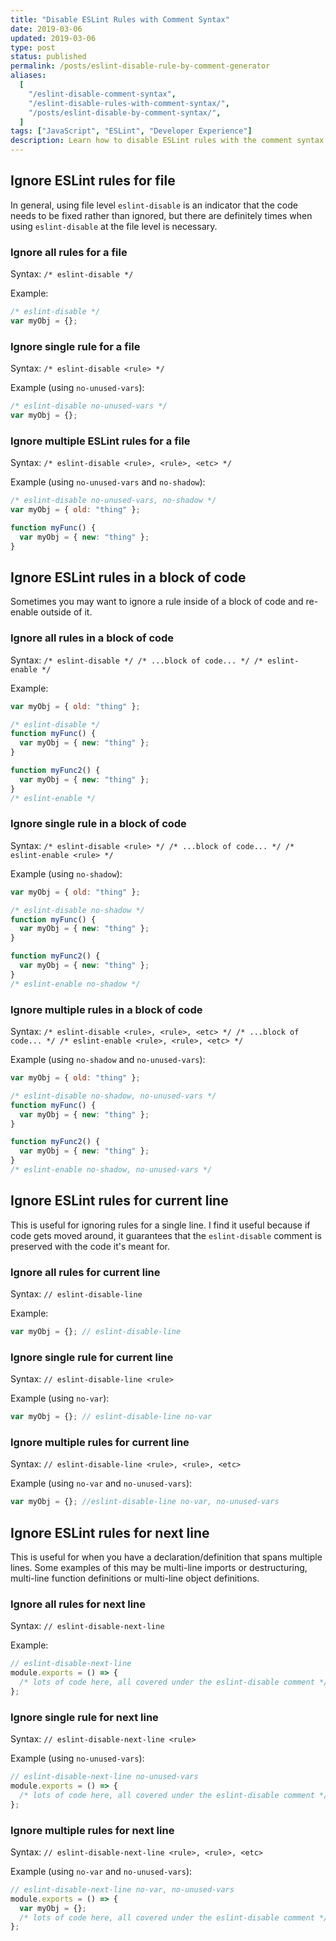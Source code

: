 ```yaml
---
title: "Disable ESLint Rules with Comment Syntax"
date: 2019-03-06
updated: 2019-03-06
type: post
status: published
permalink: /posts/eslint-disable-rule-by-comment-generator
aliases:
  [
    "/eslint-disable-comment-syntax",
    "/eslint-disable-rules-with-comment-syntax/",
    "/posts/eslint-disable-by-comment-syntax/",
  ]
tags: ["JavaScript", "ESLint", "Developer Experience"]
description: Learn how to disable ESLint rules with the comment syntax
---
```



<ESLintRuleSyntaxGenerator />

## Ignore ESLint rules for file

In general, using file level `eslint-disable` is an indicator that the code needs to be fixed rather than ignored, but there are definitely times when using `eslint-disable` at the file level is necessary.

### Ignore all rules for a file

Syntax: `/* eslint-disable */`

Example:

```js
/* eslint-disable */
var myObj = {};
```

### Ignore single rule for a file

Syntax: `/* eslint-disable <rule> */`

Example (using `no-unused-vars`):

```js
/* eslint-disable no-unused-vars */
var myObj = {};
```

### Ignore multiple ESLint rules for a file

Syntax: `/* eslint-disable <rule>, <rule>, <etc> */`

Example (using `no-unused-vars` and `no-shadow`):

```js
/* eslint-disable no-unused-vars, no-shadow */
var myObj = { old: "thing" };

function myFunc() {
  var myObj = { new: "thing" };
}
```

## Ignore ESLint rules in a block of code

Sometimes you may want to ignore a rule inside of a block of code and re-enable outside of it.

### Ignore all rules in a block of code

Syntax: `/* eslint-disable */ /* ...block of code... */ /* eslint-enable */`

Example:

```js
var myObj = { old: "thing" };

/* eslint-disable */
function myFunc() {
  var myObj = { new: "thing" };
}

function myFunc2() {
  var myObj = { new: "thing" };
}
/* eslint-enable */
```

### Ignore single rule in a block of code

Syntax: `/* eslint-disable <rule> */ /* ...block of code... */ /* eslint-enable <rule> */`

Example (using `no-shadow`):

```js
var myObj = { old: "thing" };

/* eslint-disable no-shadow */
function myFunc() {
  var myObj = { new: "thing" };
}

function myFunc2() {
  var myObj = { new: "thing" };
}
/* eslint-enable no-shadow */
```

### Ignore multiple rules in a block of code

Syntax: `/* eslint-disable <rule>, <rule>, <etc> */ /* ...block of code... */ /* eslint-enable <rule>, <rule>, <etc> */`

Example (using `no-shadow` and `no-unused-vars`):

```js
var myObj = { old: "thing" };

/* eslint-disable no-shadow, no-unused-vars */
function myFunc() {
  var myObj = { new: "thing" };
}

function myFunc2() {
  var myObj = { new: "thing" };
}
/* eslint-enable no-shadow, no-unused-vars */
```

## Ignore ESLint rules for current line

This is useful for ignoring rules for a single line. I find it useful because if code gets moved around, it guarantees that the `eslint-disable` comment is preserved with the code it's meant for.

### Ignore all rules for current line

Syntax: `// eslint-disable-line`

Example:

```js
var myObj = {}; // eslint-disable-line
```

### Ignore single rule for current line

Syntax: `// eslint-disable-line <rule>`

Example (using `no-var`):

```js
var myObj = {}; // eslint-disable-line no-var
```

### Ignore multiple rules for current line

Syntax: `// eslint-disable-line <rule>, <rule>, <etc>`

Example (using `no-var` and `no-unused-vars`):

```js
var myObj = {}; //eslint-disable-line no-var, no-unused-vars
```

## Ignore ESLint rules for next line

This is useful for when you have a declaration/definition that spans multiple lines. Some examples of this may be multi-line imports or destructuring, multi-line function definitions or multi-line object definitions.

### Ignore all rules for next line

Syntax: `// eslint-disable-next-line`

Example:

```js
// eslint-disable-next-line
module.exports = () => {
  /* lots of code here, all covered under the eslint-disable comment */
};
```

### Ignore single rule for next line

Syntax: `// eslint-disable-next-line <rule>`

Example (using `no-unused-vars`):

```js
// eslint-disable-next-line no-unused-vars
module.exports = () => {
  /* lots of code here, all covered under the eslint-disable comment */
};
```

### Ignore multiple rules for next line

Syntax: `// eslint-disable-next-line <rule>, <rule>, <etc>`

Example (using `no-var` and `no-unused-vars`):

```js
// eslint-disable-next-line no-var, no-unused-vars
module.exports = () => {
  var myObj = {};
  /* lots of code here, all covered under the eslint-disable comment */
};
```
